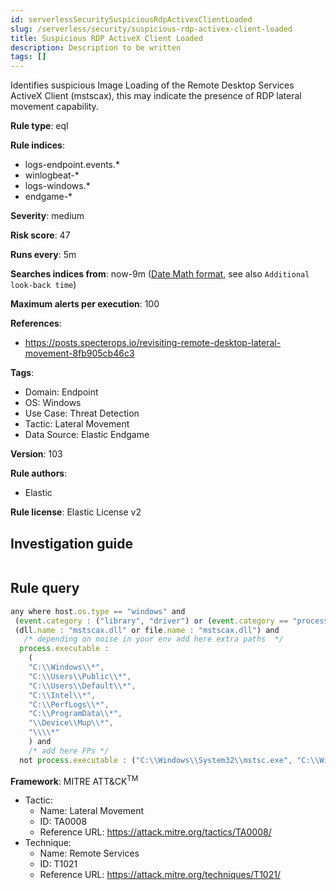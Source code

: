 ```yaml
---
id: serverlessSecuritySuspiciousRdpActivexClientLoaded
slug: /serverless/security/suspicious-rdp-activex-client-loaded
title: Suspicious RDP ActiveX Client Loaded
description: Description to be written
tags: []
---
```


<div id="suspicious-rdp-activex-client-loaded"></div>

Identifies suspicious Image Loading of the Remote Desktop Services ActiveX Client (mstscax), this may indicate the presence of RDP lateral movement capability.

**Rule type**: eql

**Rule indices**: 

* logs-endpoint.events.*
* winlogbeat-*
* logs-windows.*
* endgame-*

**Severity**: medium

**Risk score**: 47

**Runs every**: 5m

**Searches indices from**: now-9m ([Date Math format](((ref))/common-options.html#date-math), see also <DocLink id="serverlessSecurityRulesUiCreate" section="set-the-rules-schedule">`Additional look-back time`</DocLink>)

**Maximum alerts per execution**: 100

**References**: 

* https://posts.specterops.io/revisiting-remote-desktop-lateral-movement-8fb905cb46c3

**Tags**: 

* Domain: Endpoint
* OS: Windows
* Use Case: Threat Detection
* Tactic: Lateral Movement
* Data Source: Elastic Endgame

**Version**: 103

**Rule authors**: 

* Elastic

**Rule license**: Elastic License v2

## Investigation guide

```markdown

```

## Rule query

```js
any where host.os.type == "windows" and
 (event.category : ("library", "driver") or (event.category == "process" and event.action : "Image loaded*")) and
 (dll.name : "mstscax.dll" or file.name : "mstscax.dll") and
   /* depending on noise in your env add here extra paths  */
  process.executable :
    (
    "C:\\Windows\\*",
    "C:\\Users\\Public\\*",
    "C:\\Users\\Default\\*",
    "C:\\Intel\\*",
    "C:\\PerfLogs\\*",
    "C:\\ProgramData\\*",
    "\\Device\\Mup\\*",
    "\\\\*"
    ) and
    /* add here FPs */
  not process.executable : ("C:\\Windows\\System32\\mstsc.exe", "C:\\Windows\\SysWOW64\\mstsc.exe")

```

**Framework**: MITRE ATT&CK<sup>TM</sup>

* Tactic:
    * Name: Lateral Movement
    * ID: TA0008
    * Reference URL: https://attack.mitre.org/tactics/TA0008/
* Technique:
    * Name: Remote Services
    * ID: T1021
    * Reference URL: https://attack.mitre.org/techniques/T1021/

